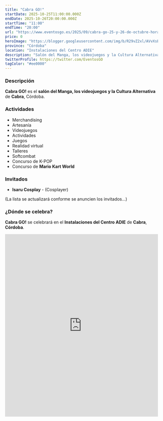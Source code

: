 ```yaml
---
title: "Cabra GO!"
startDate: 2025-10-25T11:00:00.000Z
endDate: 2025-10-26T20:00:00.000Z
startTime: "11:00"
endTime: "20:00"
url: "https://www.eventosgo.es/2025/09/cabra-go-25-y-26-de-octubre-horarios.html"
price: 0
heroImage: "https://blogger.googleusercontent.com/img/b/R29vZ2xl/AVvXsEgTZyQQx_1cfLa69miKP3K_whpBlfV8MuGfQa9NkvfRGJpo46ReFdN9aWxH6xQBfL2pE5JyuF6rMI2rCy4934yh_oBseO3HmHZ1L5ArKua-lBn4pt2QGzEB5mV_yh27PnLeEZzdl0hbGEpfGvwE4d5IicLVwh9ZirptJr7CxvKUOPXvWaOBCNMjOmKVyI1S/s600/poster%20previo%20cabra.jpg"
province: "Córdoba"
location: "Instalaciones del Centro ADIE"
description: "Salón del Manga, los videojuegos y la Cultura Alternativa de Cabra"
twitterProfile: https://twitter.com/EventosGO
tagColor: "#ee0000"
---
```


### Descripción

**Cabra GO!** es el **salón del Manga, los videojuegos y la Cultura Alternativa** de **Cabra**, Córdoba.

### Actividades

+ Merchandising
+ Artesanía
+ Videojuegos
+ Actividades
+ Juegos
+ Realidad virtual
+ Talleres
+ Softcombat
+ Concurso de K-POP
+ Concurso de **Mario Kart World**

### Invitados

+ **Isaru Cosplay** - (Cosplayer) 

(La lista se actualizará conforme se anuncien los invitados...)

### ¿Dónde se celebra?

**Cabra GO!** se celebrará en el **Instalaciones del Centro ADIE** de **Cabra**, **Córdoba**.

<iframe src="https://www.google.com/maps/embed?pb=!1m18!1m12!1m3!1d3166.4567504776255!2d-4.451313403210447!3d37.4735466!2m3!1f0!2f0!3f0!3m2!1i1024!2i768!4f13.1!3m3!1m2!1s0xd6d742bd0d958f1%3A0xab9b32fd02ccab34!2sAsociaci%C3%B3n%20de%20Empresarios%20de%20Cabra!5e0!3m2!1ses!2ses!4v1758619581604!5m2!1ses!2ses" width="100%" height="600" style="border:0;" allowfullscreen="" loading="lazy" referrerpolicy="no-referrer-when-downgrade"></iframe>
